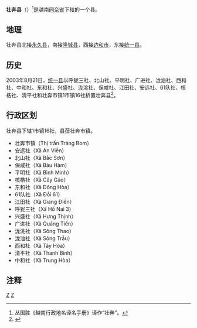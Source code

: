 {{Infobox Settlement
|name                   = 壮奔县
|settlement_type        = 县
|official_name          = 
|other_name             = 
|native_name            = {{lang|vi|Huyện Trảng Bom}}
|nickname               = 
|motto                  = 
|image_skyline          = Giang Dien Waterfall.JPG
|imagesize              = 
|image_caption          = 
|image_flag             = 
|flag_size              = 
|image_seal             = 
|seal_size              = 
|image_shield           = 
|shield_size            = 
|image_blank_emblem     = 
|blank_emblem_size      = 
|image_map              = {{Infobox mapframe|frame-width=250|zoom=10}}
|mapsize                = 
|map_caption            = 
|image_map1             = Administrative Divisions of Dong Nai Province.png
|mapsize1               = 
|map_caption1           = 壮奔县在同奈省的位置
|pushpin_map            = Vietnam
|pushpin_label_position = bottom
|pushpin_map_caption    = 壮奔县在越南的位置
|pushpin_map1           = 
|pushpin_label_position1= 
|pushpin_map_caption1   = 
|subdivision_type       = 国家
|subdivision_name       = {{flag|Vietnam}}
|subdivision_type1      = [[越南行政区划|省]]
|subdivision_name1      = [[同奈省|同奈省]]
|subdivision_type2      = 行政区划
|subdivision_name2      = 1市镇16社
|subdivision_type3      = 
|subdivision_name3      = 
|seat_type              = 县莅
|seat                   = {{link-vi|壮奔市镇|Trảng Bom (thị trấn)}}
|government_type        = 
|leader_title           = 
|leader_name            = 
|leader_title1          = 
|leader_name1           = 
|established_title      = 
|established_date       = 
|area_magnitude         = 
|unit_pref              = 
|area_footnotes         = 
|area_total_km2         = 328.17
|area_land_km2          = 
|area_water_km2         = 
|area_water_percent     = 
|area_urban_km2         = 
|area_metro_km2         = 
|population_as_of       = 2019年
|population_footnotes   = 
|population_note        = 
|population_total       = 399218
|population_density_km2 = auto
|population_metro             = 
|population_density_metro_km2 = 
|population_urban             = 
|population_density_urban_km2 = 
|timezone               = [[越南标准时间|越南标准时间]]
|utc_offset             = +7
|elevation_footnotes    = 
|elevation_m            = 
|coor_type              = 
|coordinates            = 
|postal_code_type       = 
|postal_code            = 
|area_code              = 
|website                = [http://trangbom.dongnai.gov.vn 壮奔县电子信息门户网站]
|footnotes              = 
}}
'''壮奔县'''（{{vie|v='''Huyện Trảng Bom'''}}）<ref>丛国胜《越南行政地名译名手册》译作“壮奔”。</ref>是越南[[同奈省|同奈省]]下辖的一个县。

==地理==
壮奔县北接[[永久县|永久县]]，南接[[隆城县|隆城县]]，西接[[边和市|边和市]]，东接[[统一县|统一县]]。

==历史==
2003年8月21日，[[统一县|统一县]]以呼狔三社、北山社、平明社、广进社、泷油社、西和社、中和社、东和社、兴盛社、泷洮社、保咸社、江田社、安远社、61队社、核梏社、清平社和壮奔市镇1市镇16社析置壮奔县<ref>{{Cite web |url=https://thuvienphapluat.vn/van-ban/Bo-may-hanh-chinh/Nghi-dinh-97-2003-ND-CP-thanh-lap-thi-xa-Long-Khanh-phuong-xa-truc-thuoc-huyen-Cam-My-Trang-Bom-tinh-Dong-Nai-51556.aspx |title=Nghị định 97/2003/NĐ-CP về việc thành lập thị xã Long Khánh và các phường, xã trực thuộc, thành lập các huyện Cẩm Mỹ, Trảng Bom, tỉnh Đồng Nai |access-date=2020-04-23 |archive-date=2021-01-14 |archive-url=https://web.archive.org/web/20210114024655/https://thuvienphapluat.vn/van-ban/Bo-may-hanh-chinh/Nghi-dinh-97-2003-ND-CP-thanh-lap-thi-xa-Long-Khanh-phuong-xa-truc-thuoc-huyen-Cam-My-Trang-Bom-tinh-Dong-Nai-51556.aspx }}</ref>。

==行政区划==
壮奔县下辖1市镇16社，县莅壮奔市镇。
*壮奔市镇（Thị trấn Trảng Bom）
*安远社（Xã An Viễn）
*北山社（Xã Bắc Sơn）
*保咸社（Xã Bàu Hàm）
*平明社（Xã Bình Minh）
*核梏社（Xã Cây Gáo）
*东和社（Xã Đông Hòa）
*61队社（Xã Đồi 61）
*江田社（Xã Giang Điền）
*呼狔三社（Xã Hố Nai 3）
*兴盛社（Xã Hưng Thịnh）
*广进社（Xã Quảng Tiến）
*泷洮社（Xã Sông Thao）
*泷油社（Xã Sông Trầu）
*西和社（Xã Tây Hòa）
*清平社（Xã Thanh Bình）
*中和社（Xã Trung Hòa）

==注释==
{{reflist}}

{{同奈省行政区划}}
{{越南东南部之县市镇区域划分}}

[[Category:越南县份|Z]]
[[Category:同奈省|Z]]
